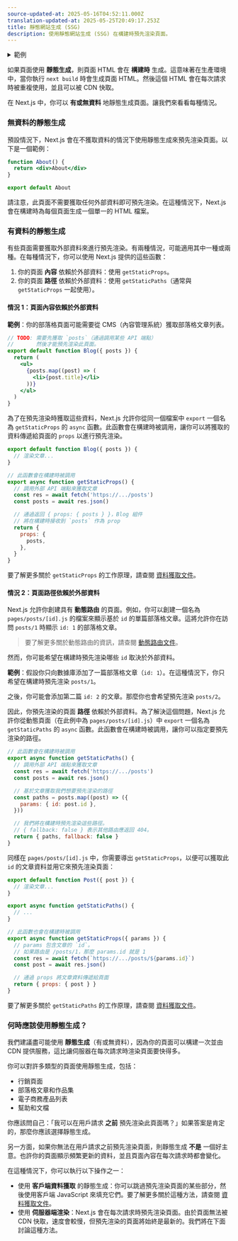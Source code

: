 ```yaml
---
source-updated-at: 2025-05-16T04:52:11.000Z
translation-updated-at: 2025-05-25T20:49:17.253Z
title: 靜態網站生成 (SSG)
description: 使用靜態網站生成 (SSG) 在構建時預先渲染頁面。
---
```


<details>
  <summary>範例</summary>

- [Agility CMS 範例](https://github.com/vercel/next.js/tree/canary/examples/cms-agilitycms) ([演示](https://next-blog-agilitycms.vercel.app/))
- [Builder.io 範例](https://github.com/vercel/next.js/tree/canary/examples/cms-builder-io) ([演示](https://cms-builder-io.vercel.app/))
- [ButterCMS 範例](https://github.com/vercel/next.js/tree/canary/examples/cms-buttercms) ([演示](https://next-blog-buttercms.vercel.app/))
- [Contentful 範例](https://github.com/vercel/next.js/tree/canary/examples/cms-contentful) ([演示](https://app-router-contentful.vercel.app/))
- [Cosmic 範例](https://github.com/vercel/next.js/tree/canary/examples/cms-cosmic) ([演示](https://next-blog-cosmic.vercel.app/))
- [DatoCMS 範例](https://github.com/vercel/next.js/tree/canary/examples/cms-datocms) ([演示](https://next-blog-datocms.vercel.app/))
- [DotCMS 範例](https://github.com/vercel/next.js/tree/canary/examples/cms-dotcms) ([演示](https://nextjs-dotcms-blog.vercel.app/))
- [Drupal 範例](https://github.com/vercel/next.js/tree/canary/examples/cms-drupal) ([演示](https://cms-drupal.vercel.app/))
- [Enterspeed 範例](https://github.com/vercel/next.js/tree/canary/examples/cms-enterspeed) ([演示](https://next-blog-demo.enterspeed.com/))
- [GraphCMS 範例](https://github.com/vercel/next.js/tree/canary/examples/cms-graphcms) ([演示](https://next-blog-graphcms.vercel.app/))
- [Keystone 範例](https://github.com/vercel/next.js/tree/canary/examples/cms-keystonejs-embedded) ([演示](https://nextjs-keystone-demo.vercel.app/))
- [Kontent.ai 範例](https://github.com/vercel/next.js/tree/canary/examples/cms-kontent-ai) ([演示](https://next-blog-kontent-ai.vercel.app/))
- [Makeswift 範例](https://github.com/vercel/next.js/tree/canary/examples/cms-makeswift) ([演示](https://nextjs-makeswift-example.vercel.app/))
- [Plasmic 範例](https://github.com/vercel/next.js/tree/canary/examples/cms-plasmic) ([演示](https://nextjs-plasmic-example.vercel.app/))
- [Prepr 範例](https://github.com/vercel/next.js/tree/canary/examples/cms-prepr) ([演示](https://next-blog-prepr.vercel.app/))
- [Prismic 範例](https://github.com/vercel/next.js/tree/canary/examples/cms-prismic) ([演示](https://next-blog-prismic.vercel.app/))
- [Sanity 範例](https://github.com/vercel/next.js/tree/canary/examples/cms-sanity) ([演示](https://next-blog.sanity.build/))
- [Sitecore XM Cloud 範例](https://github.com/vercel/next.js/tree/canary/examples/cms-sitecore-xmcloud) ([演示](https://vercel-sitecore-xmcloud-demo.vercel.app/))
- [Storyblok 範例](https://github.com/vercel/next.js/tree/canary/examples/cms-storyblok) ([演示](https://next-blog-storyblok.vercel.app/))
- [Strapi 範例](https://github.com/vercel/next.js/tree/canary/examples/cms-strapi) ([演示](https://next-blog-strapi.vercel.app/))
- [TakeShape 範例](https://github.com/vercel/next.js/tree/canary/examples/cms-takeshape) ([演示](https://next-blog-takeshape.vercel.app/))
- [Tina 範例](https://github.com/vercel/next.js/tree/canary/examples/cms-tina) ([演示](https://cms-tina-example.vercel.app/))
- [Umbraco 範例](https://github.com/vercel/next.js/tree/canary/examples/cms-umbraco) ([演示](https://nextjs-umbraco-sample-blog.vercel.app/))
- [Umbraco Heartcore 範例](https://github.com/vercel/next.js/tree/canary/examples/cms-umbraco-heartcore) ([演示](https://next-blog-umbraco-heartcore.vercel.app/))
- [Webiny 範例](https://github.com/vercel/next.js/tree/canary/examples/cms-webiny) ([演示](https://webiny-headlesscms-nextjs-example.vercel.app/))
- [WordPress 範例](https://github.com/vercel/next.js/tree/canary/examples/cms-wordpress) ([演示](https://next-blog-wordpress.vercel.app/))
- [部落格入門範例](https://github.com/vercel/next.js/tree/canary/examples/blog-starter) ([演示](https://next-blog-starter.vercel.app/))
- [靜態推文 (演示)](https://react-tweet.vercel.app/)

</details>

如果頁面使用 **靜態生成**，則頁面 HTML 會在 **構建時** 生成。這意味著在生產環境中，當你執行 `next build` 時會生成頁面 HTML。然後這個 HTML 會在每次請求時被重複使用，並且可以被 CDN 快取。

在 Next.js 中，你可以 **有或無資料** 地靜態生成頁面。讓我們來看看每種情況。

### 無資料的靜態生成

預設情況下，Next.js 會在不獲取資料的情況下使用靜態生成來預先渲染頁面。以下是一個範例：

```jsx
function About() {
  return <div>About</div>
}

export default About
```

請注意，此頁面不需要獲取任何外部資料即可預先渲染。在這種情況下，Next.js 會在構建時為每個頁面生成一個單一的 HTML 檔案。

### 有資料的靜態生成

有些頁面需要獲取外部資料來進行預先渲染。有兩種情況，可能適用其中一種或兩種。在每種情況下，你可以使用 Next.js 提供的這些函數：

1. 你的頁面 **內容** 依賴於外部資料：使用 `getStaticProps`。
2. 你的頁面 **路徑** 依賴於外部資料：使用 `getStaticPaths`（通常與 `getStaticProps` 一起使用）。

#### 情況 1：頁面內容依賴於外部資料

**範例**：你的部落格頁面可能需要從 CMS（內容管理系統）獲取部落格文章列表。

```jsx
// TODO: 需要先獲取 `posts`（通過調用某些 API 端點）
//       然後才能預先渲染此頁面。
export default function Blog({ posts }) {
  return (
    <ul>
      {posts.map((post) => (
        <li>{post.title}</li>
      ))}
    </ul>
  )
}
```

為了在預先渲染時獲取這些資料，Next.js 允許你從同一個檔案中 `export` 一個名為 `getStaticProps` 的 `async` 函數。此函數會在構建時被調用，讓你可以將獲取的資料傳遞給頁面的 `props` 以進行預先渲染。

```jsx
export default function Blog({ posts }) {
  // 渲染文章...
}

// 此函數會在構建時被調用
export async function getStaticProps() {
  // 調用外部 API 端點來獲取文章
  const res = await fetch('https://.../posts')
  const posts = await res.json()

  // 通過返回 { props: { posts } }，Blog 組件
  // 將在構建時接收到 `posts` 作為 prop
  return {
    props: {
      posts,
    },
  }
}
```

要了解更多關於 `getStaticProps` 的工作原理，請查閱 [資料獲取文件](/docs/pages/building-your-application/data-fetching/get-static-props)。

#### 情況 2：頁面路徑依賴於外部資料

Next.js 允許你創建具有 **動態路由** 的頁面。例如，你可以創建一個名為 `pages/posts/[id].js` 的檔案來顯示基於 `id` 的單篇部落格文章。這將允許你在訪問 `posts/1` 時顯示 `id: 1` 的部落格文章。

> 要了解更多關於動態路由的資訊，請查閱 [動態路由文件](/docs/pages/building-your-application/routing/dynamic-routes)。

然而，你可能希望在構建時預先渲染哪些 `id` 取決於外部資料。

**範例**：假設你只向數據庫添加了一篇部落格文章（`id: 1`）。在這種情況下，你只希望在構建時預先渲染 `posts/1`。

之後，你可能會添加第二篇 `id: 2` 的文章。那麼你也會希望預先渲染 `posts/2`。

因此，你預先渲染的頁面 **路徑** 依賴於外部資料。為了解決這個問題，Next.js 允許你從動態頁面（在此例中為 `pages/posts/[id].js`）中 `export` 一個名為 `getStaticPaths` 的 `async` 函數。此函數會在構建時被調用，讓你可以指定要預先渲染的路徑。

```jsx
// 此函數會在構建時被調用
export async function getStaticPaths() {
  // 調用外部 API 端點來獲取文章
  const res = await fetch('https://.../posts')
  const posts = await res.json()

  // 基於文章獲取我們想要預先渲染的路徑
  const paths = posts.map((post) => ({
    params: { id: post.id },
  }))

  // 我們將在構建時預先渲染這些路徑。
  // { fallback: false } 表示其他路由應返回 404。
  return { paths, fallback: false }
}
```

同樣在 `pages/posts/[id].js` 中，你需要導出 `getStaticProps`，以便可以獲取此 `id` 的文章資料並用它來預先渲染頁面：

```jsx
export default function Post({ post }) {
  // 渲染文章...
}

export async function getStaticPaths() {
  // ...
}

// 此函數也會在構建時被調用
export async function getStaticProps({ params }) {
  // params 包含文章的 `id`。
  // 如果路由是 /posts/1，那麼 params.id 就是 1
  const res = await fetch(`https://.../posts/${params.id}`)
  const post = await res.json()

  // 通過 props 將文章資料傳遞給頁面
  return { props: { post } }
}
```

要了解更多關於 `getStaticPaths` 的工作原理，請查閱 [資料獲取文件](/docs/pages/building-your-application/data-fetching/get-static-paths)。

### 何時應該使用靜態生成？

我們建議盡可能使用 **靜態生成**（有或無資料），因為你的頁面可以構建一次並由 CDN 提供服務，這比讓伺服器在每次請求時渲染頁面要快得多。

你可以對許多類型的頁面使用靜態生成，包括：

- 行銷頁面
- 部落格文章和作品集
- 電子商務產品列表
- 幫助和文檔

你應該問自己：「我可以在用戶請求 **之前** 預先渲染此頁面嗎？」如果答案是肯定的，那麼你應該選擇靜態生成。

另一方面，如果你無法在用戶請求之前預先渲染頁面，則靜態生成 **不是** 一個好主意。也許你的頁面顯示頻繁更新的資料，並且頁面內容在每次請求時都會變化。

在這種情況下，你可以執行以下操作之一：

- 使用 **客戶端資料獲取** 的靜態生成：你可以跳過預先渲染頁面的某些部分，然後使用客戶端 JavaScript 來填充它們。要了解更多關於這種方法，請查閱 [資料獲取文件](/docs/pages/building-your-application/data-fetching/client-side)。
- 使用 **伺服器端渲染**：Next.js 會在每次請求時預先渲染頁面。由於頁面無法被 CDN 快取，速度會較慢，但預先渲染的頁面將始終是最新的。我們將在下面討論這種方法。